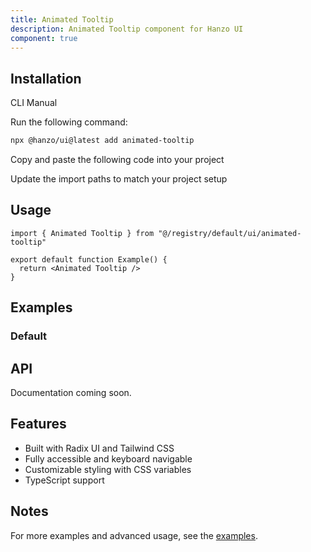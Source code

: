 ```yaml
---
title: Animated Tooltip
description: Animated Tooltip component for Hanzo UI
component: true
---
```


<ComponentPreview name="animated-tooltip-demo" />

## Installation

<Tabs defaultValue="cli">

<TabsList>
  <TabsTrigger value="cli">CLI</TabsTrigger>
  <TabsTrigger value="manual">Manual</TabsTrigger>
</TabsList>

<TabsContent value="cli">

<Steps>

<Step>Run the following command:</Step>

```bash
npx @hanzo/ui@latest add animated-tooltip
```

</Steps>

</TabsContent>

<TabsContent value="manual">

<Steps>

<Step>Copy and paste the following code into your project</Step>

<ComponentSource name="animated-tooltip" />

<Step>Update the import paths to match your project setup</Step>

</Steps>

</TabsContent>

</Tabs>

## Usage

```tsx
import { Animated Tooltip } from "@/registry/default/ui/animated-tooltip"

export default function Example() {
  return <Animated Tooltip />
}
```

## Examples

### Default

<ComponentPreview name="animated-tooltip-demo" />

## API

Documentation coming soon.

## Features

- Built with Radix UI and Tailwind CSS
- Fully accessible and keyboard navigable
- Customizable styling with CSS variables
- TypeScript support

## Notes

For more examples and advanced usage, see the [examples](/examples).
